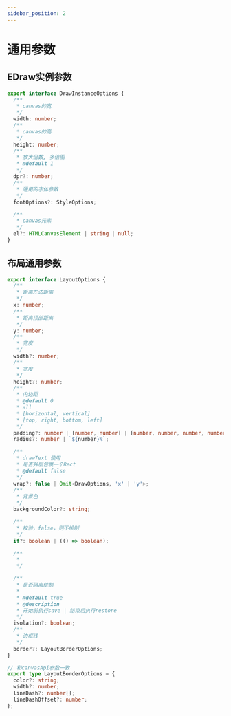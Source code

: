 ```yaml
---
sidebar_position: 2
---
```


# 通用参数

## EDraw实例参数

```ts
export interface DrawInstanceOptions {
  /**
   * canvas的宽
   */
  width: number;
  /**
   * canvas的高
   */
  height: number;
  /**
   * 放大倍数, 多倍图
   * @default 1
   */
  dpr?: number;
  /**
   * 通用的字体参数
   */
  fontOptions?: StyleOptions;

  /**
   * canvas元素
   */
  el?: HTMLCanvasElement | string | null;
}
```

## 布局通用参数

```ts
export interface LayoutOptions {
  /**
   * 距离左边距离
   */
  x: number;
  /**
   * 距离顶部距离
   */
  y: number;
  /**
   * 宽度
   */
  width?: number;
  /**
   * 宽度
   */
  height?: number;
  /**
   * 内边距
   * @default 0
   * all
   * [horizontal, vertical]
   * [top, right, bottom, left]
   */
  padding?: number | [number, number] | [number, number, number, number];
  radius?: number | `${number}%`;

  /**
   * drawText 使用
   * 是否外层包裹一个Rect
   * @default false
   */
  wrap?: false | Omit<DrawOptions, 'x' | 'y'>;
  /**
   * 背景色
   */
  backgroundColor?: string;

  /**
   * 校验，false，则不绘制
   */
  if?: boolean | (() => boolean);

  /**
   *
   */

  /**
   * 是否隔离绘制
   *
   * @default true
   * @description
   * 开始前执行save | 结束后执行restore
   */
  isolation?: boolean;
  /**
   * 边框线
   */
  border?: LayoutBorderOptions;
}

// 和canvasApi参数一致
export type LayoutBorderOptions = {
  color?: string;
  width?: number;
  lineDash?: number[];
  lineDashOffset?: number;
};
```